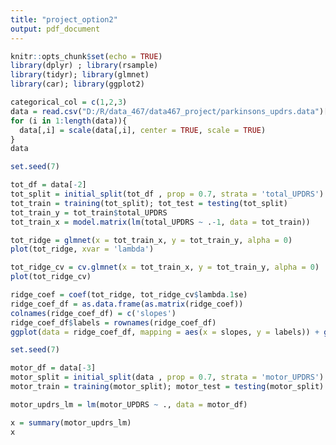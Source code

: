 ```yaml
---
title: "project_option2"
output: pdf_document
---
```


```r
knitr::opts_chunk$set(echo = TRUE)
library(dplyr) ; library(rsample)
library(tidyr); library(glmnet)
library(car); library(ggplot2)
```

```r
categorical_col = c(1,2,3)
data = read.csv("D:/R/data_467/data467_project/parkinsons_updrs.data")[-categorical_col]
for (i in 1:length(data)){
  data[,i] = scale(data[,i], center = TRUE, scale = TRUE)
}
data
```

```r
set.seed(7)

tot_df = data[-2]
tot_split = initial_split(tot_df , prop = 0.7, strata = 'total_UPDRS')
tot_train = training(tot_split); tot_test = testing(tot_split)
tot_train_y = tot_train$total_UPDRS
tot_train_x = model.matrix(lm(total_UPDRS ~ .-1, data = tot_train))

tot_ridge = glmnet(x = tot_train_x, y = tot_train_y, alpha = 0)
plot(tot_ridge, xvar = 'lambda')

tot_ridge_cv = cv.glmnet(x = tot_train_x, y = tot_train_y, alpha = 0)
plot(tot_ridge_cv)

ridge_coef = coef(tot_ridge, tot_ridge_cv$lambda.1se)
ridge_coef_df = as.data.frame(as.matrix(ridge_coef))
colnames(ridge_coef_df) = c('slopes')
ridge_coef_df$labels = rownames(ridge_coef_df)
ggplot(data = ridge_coef_df, mapping = aes(x = slopes, y = labels)) + geom_point()
```

```r
set.seed(7)

motor_df = data[-3]
motor_split = initial_split(data , prop = 0.7, strata = 'motor_UPDRS')
motor_train = training(motor_split); motor_test = testing(motor_split)

motor_updrs_lm = lm(motor_UPDRS ~ ., data = motor_df)

x = summary(motor_updrs_lm)
x
```


